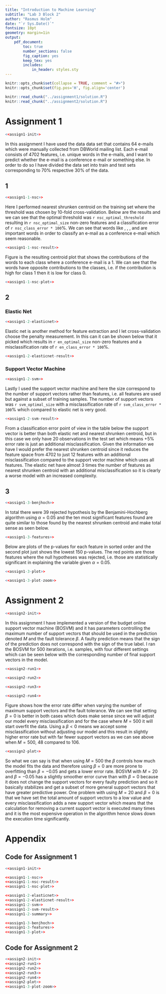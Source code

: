 ```yaml
---
title: "Introduction to Machine Learning"
subtitle: "Lab 3 Block 2"
author: "Rasmus Holm"
date: "`r Sys.Date()`"
fontsize: 10pt
geometry: margin=1in
output:
    pdf_document:
        toc: true
        number_sections: false
        fig_caption: yes
        keep_tex: yes
        includes:
            in_header: styles.sty
---
```


```r
knitr::opts_chunk$set(collapse = TRUE, comment = "#>")
knitr::opts_chunk$set(fig.pos='H', fig.align='center')

knitr::read_chunk("../assignment1/solution.R")
knitr::read_chunk("../assignment2/solution.R")
```

\newpage

# Assignment 1
```r
<<assign1-init>>
```

In this assignment I have used the data data set that contains 64 e-mails which were manually collected from DBWorld mailing list. Each e-mail consists of 4702 features, i.e. unique words in the e-mails, and I want to predict whether the e-mail is a conference e-mail or something else. In order to do so I have divided the data set into train and test sets corresponding to 70\% respective 30\% of the data.

## 1
```r
<<assign1-1-nsc>>
```

Here I performed nearest shrunken centroid on the training set where the threshold was chosen by 10-fold cross-validation. Below are the results and we can see that the optimal threshold was `r nsc_optimal_threshold` resulting in `r nsc_optimal_size` non-zero features and a classification error of `r nsc_class_error * 100`\%. We can see that words like \textit{papers}, \textit{submission}, \textit{published}, and \textit{conference} are important words in order to classify an e-mail as a conference e-mail which seem reasonable.

```r
<<assign1-1-nsc-result>>
```

Figure \ref{fig:nsc} is the resulting centroid plot that shows the contributions of the words to each class where a conference e-mail is a 1. We can see that the words have opposite contributions to the classes, i.e. if the contribution is high for class 1 then it is low for class 0.

```r
<<assign1-1-nsc-plot>>
```

## 2
### Elastic Net
```r
<<assign1-2-elasticnet>>
```

Elastic net is another method for feature extraction and I let cross-validation choose the penalty measurement. In this can it can be shown below that it picked \textit{`r en_penalty`} which results in `r en_optimal_size` non-zero features and a misclassification rate of `r en_class_error * 100`\%.

```r
<<assign1-2-elasticnet-result>>
```

### Support Vector Machine
```r
<<assign1-2-svm>>
```

Lastly I used the support vector machine and here the size correspond to the number of support vectors rather than features, i.e. all features are used but against a subset of training samples. The number of support vectors was `r svm_optimal_size` with a misclassification rate of `r svm_class_error * 100`\% which compared to elastic net is very good.

```r
<<assign1-2-svm-result>>
```

From a classification error point of view in the table below the support vector is better than both elastic net and nearest shrunken centroid, but in this case we only have 20 observations in the test set which means +5\% error rate is just an additional misclassification. Given the information we have I would prefer the nearest shrunken centroid since it reduces the feature space from 4702 to just 12 features with an additional misclassification compared to the support vector machine which uses all features. The elastic net have almost 3 times the number of features as nearest shrunken centroid with an additional misclassification so it is clearly a worse model with an increased complexity.

\begin{center}
```r
<<assign1-2-summary>>
```
\end{center}

## 3
```r
<<assign1-3-benjhoch>>
```

In total there were 39 rejected hypothesis by the Benjamini-Hochberg algorithm using $\alpha = 0.05$ and the ten most significant features found are quite similar to those found by the nearest shrunken centroid and make total sense as seen below.

```r
<<assign1-3-features>>
```

Below are plots of the p-values for each feature in sorted order and the second plot just shows the lowest 150 p-values. The red points are those features where the null hypotheses was rejected, i.e. those are statistically significant in explaining the \textit{Conference} variable given $\alpha = 0.05$.

```r
<<assign1-3-plot>>
```

```r
<<assign1-3-plot-zoom>>
```

\newpage

# Assignment 2
```r
<<assign2-init>>

```
In this assignment I have implemented a version of the budget online support vector machine (BOSVM) and it has parameters controlling the maximum number of support vectors that should be used in the prediction denoted $M$ and the fault tolerance $\beta$. A faulty prediction means that the sign of the prediction does not correspond with the sign of the true label. I ran the BOSVM for 500 iterations, i.e. samples, with four different settings which can be seen below with the corresponding number of final support vectors in the model.

```r
<<assign2-run1>>
```

```r
<<assign2-run2>>
```

```r
<<assign2-run3>>
```

```r
<<assign2-run4>>
```
Figure \ref{fig:svm_error} shows how the error rate differ when varying the number of maximum support vectors and the fault tolerance. We can see that setting $\beta = 0$ is better in both cases which does make sense since we will adjust our model every misclassification and for the case where $M = 500$ it will start overfit the data. Using a $\beta < 0$ means we accept some misclassification without adjusting our model and this result in slightly higher error rate but with far fewer support vectors as we can see above when $M = 500$, 48 compared to 106.

```r
<<assign2-plot>>
```

So what we can say is that when using $M = 500$ the $\beta$ controls how much the model fits the data and therefore using $\beta = 0$ are more prone to overfitting than $\beta = -0.05$ and gets a lower error rate. BOSVM with $M = 20$ and $\beta = -0.05$ has a slightly smoother error curve than with $\beta = 0$ because it does not change the support vectors for every faulty prediction and so it basically stabilizes and get a subset of more general support vectors that have greater predictive power. One problem with using $M = 20$ and $\beta = 0$ is that we have set the total amount of support vectors to a low value and every misclassification adds a new support vector which means that the calculation for removing a current support vector is executed many times and it is the most expensive operation in the algorithm hence slows down the execution time significantly.

\newpage

# Appendix
## Code for Assignment 1
```r
<<assign1-init>>

<<assign1-1-nsc>>
<<assign1-1-nsc-result>>
<<assign1-1-nsc-plot>>

<<assign1-2-elasticnet>>
<<assign1-2-elasticnet-result>>
<<assign1-2-svm>>
<<assign1-2-svm-result>>
<<assign1-2-summary>>

<<assign1-3-benjhoch>>
<<assign1-3-features>>
<<assign1-3-plot>>
```

## Code for Assignment 2
```r
<<assign2-init>>
<<assign2-run1>>
<<assign2-run2>>
<<assign2-run3>>
<<assign2-run4>>
<<assign2-plot>>
<<assign1-3-plot-zoom>>
```
